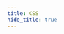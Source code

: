 ```yaml
---
title: CSS
hide_title: true
---
```



<FeatureIcon src={css} title="CSS" />
<LinkList
  data={[
    {
      title: "Selectors",
      link: "/docs/css/selectors",
      src: css,
    },
    {
      title: "Flex Box",
      link: "/docs/css/flex-box",
      src: css,
    },
    { title: "Font", link: "/docs/css/font", src: css },
    { title: "Transform", link: "/docs/css/transform", src: css },
    {
      title: "Properties",
      link: "/docs/css/properties",
      src: css,
    },
    {
      title: "Components",
      link: "/docs/css/components",
      src: css,
    },
    {
      title: "Solutions",
      link: "/docs/css/solutions",
      src: css,
    },
    {
      title: "Sass",
      link: "/docs/css/sass",
      src: sass,
    },
  ]}
/>
